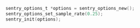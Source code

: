 ```c
sentry_options_t *options = sentry_options_new();
sentry_options_set_sample_rate(0.25);
sentry_init(options);
```
